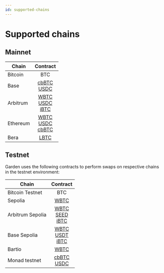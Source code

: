 ```yaml
---
id: supported-chains
---
```


# Supported chains

## Mainnet

| Chain    |                                                                                                                                  Contract                                                                                                                                   |
| -------- | :-------------------------------------------------------------------------------------------------------------------------------------------------------------------------------------------------------------------------------------------------------------------------: |
| Bitcoin  |                                                                                                                                     BTC                                                                                                                                     |
| Base     |                                              [cbBTC](https://basescan.org/address/0xeae7721d779276eb0f5837e2fe260118724a2ba4#code) <br/> [USDC](https://basescan.org/address/0xd8a6e3fca403d79b6ad6216b60527f51cc967d39#code)                                               |
| Arbitrum |      [WBTC](https://arbiscan.io/address/0x6b6303fab8ec7232b4f2a7b9fa58e5216f608fcb#code) <br/> [USDC](https://arbiscan.io/address/0xeae7721d779276eb0f5837e2fe260118724a2ba4#code)<br/> [iBTC](https://arbiscan.io/address/0xdc74a45e86dedf1ff7c6dac77e0c2f082f9e4f72)      |
| Ethereum | [WBTC](https://etherscan.io/address/0x795dcb58d1cd4789169d5f938ea05e17eceb68ca#code) <br/> [USDC](https://etherscan.io/address/0xd8a6e3fca403d79b6ad6216b60527f51cc967d39#code) <br/> [cbBTC](https://etherscan.io/address/0xeae7721d779276eb0f5837e2fe260118724a2ba4#Code) |
| Bera     |                                                                                    [LBTC](https://berascan.com/address/0x39f3294352208905fc6ebf033954E6c6455CdB4C#Code)                                                                                                    |

## Testnet

Garden uses the following contracts to perform swaps on respective chains in the testnet environment:

| Chain            |                                                                                                                                      Contract                                                                                                                                       |
| ---------------- | :---------------------------------------------------------------------------------------------------------------------------------------------------------------------------------------------------------------------------------------------------------------------------------: |
| Bitcoin Testnet  |                                                                                                                                         BTC                                                                                                                                         |
| Sepolia          |                                                                                               [WBTC](https://sepolia.etherscan.io/address/0x3C6a17b8cD92976D1D91E491c93c98cd81998265)                                                                                               |
| Arbitrum Sepolia |  [WBTC](https://sepolia.arbiscan.io/address/0x1cd0bBd55fD66B4C5F7dfE434eFD009C09e628d1) <br/> [SEED](https://sepolia.arbiscan.io/address/0xD5FeDb4ceCB0F1D32788a190d9EB47D94D23eE4e) <br/> [iBTC](https://sepolia.arbiscan.io/address/0x6e87eF92E68CFD5aCb09482957483509756DceC2)   |
| Base Sepolia     | [WBTC](https://sepolia.basescan.org/address/0x00ab86f54F436CfE15253845F139955ae0C00bAf) <br/> [USDT](https://sepolia.basescan.org/address/0xB391CA6D0A76CD2A927bC314856E8a374a225CFc) <br/> [iBTC](https://sepolia.basescan.org/address/0x48fAd35812C3F47c161C59424f32f5164C9F3876) |
| Bartio           |                                                                                                [WBTC](https://testnet.berscan.io/address/0x1dC94FdcAd8Aee13cfd34Db8a26d26E31572805c)                                                                                                |
| Monad testnet |  [cbBTC](https://testnet.monadexplorer.com/address/0x1dC94FdcAd8Aee13cfd34Db8a26d26E31572805c?tab=Contract) <br/> [USDC](https://testnet.monadexplorer.com/address/0xE99D8A21d4F2ad2f90c279c869311503f9e25867?tab=Contract) <br/> |
